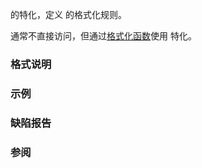 {{cpp/title|formatter{{small|&lt;std::chrono::year_month&gt;}}}}
{{cpp/chrono/year_month/navbar}}

{{ddcl|header=chrono|since=c++20|
template&lt; class CharT &gt;
struct formatter&lt;std::chrono::year_month, CharT&gt;;
}}

{{lc|std::formatter}} 的特化，定义 {{lc|std::chrono::year_month}} 的格式化规则。

通常不直接访问，但通过[[cpp/utility/format|格式化函数]]使用 {{lc|std::formatter}} 特化。

===格式说明===
{{cpp/chrono/format spec begin}}
{{cpp/chrono/format spec rows/year}}
{{cpp/chrono/format spec rows/month}}
{{cpp/chrono/format spec fail}}
{{cpp/chrono/format spec rows/day}}
{{cpp/chrono/format spec rows/weekday}}
{{cpp/chrono/format spec rows/date}}
{{cpp/chrono/format spec rows/time}}
{{cpp/chrono/format spec rows/count}}
{{cpp/chrono/format spec rows/zone}}
{{cpp/chrono/format spec rows/others}}
{{cpp/chrono/format spec end}}

===示例===
{{example}}

===缺陷报告===
{{dr list begin}}
{{dr list item|paper=P2372R3|std=C++20|before={{tt|formatter}} 使用全局本地环境或传递的本地环境|after=在缺少 {{ttb|L}} 时则使用默认 {{c|"C"}} 本地环境}}
{{dr list end}}

===参阅===
{{dsc begin}}
{{dsc inc|cpp/utility/format/dsc format}}
{{dsc end}}

{{langlinks|de|en|es|ja|ru}}